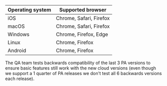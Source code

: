 | Operating system | Supported browser |
| --- | --- |
| iOS | Chrome, Safari, Firefox |
| macOS | Chrome, Safari, Firefox |
| Windows | Chrome, Firefox, Edge |
| Linux | Chrome, Firefox |
| Android | Chrome, Firefox |

The QA team tests backwards compatibility of the last 3 PA versions to ensure basic features still work with the new cloud versions (even though we support a 1 quarter of PA releases we don't test all 6 backwards versions each release).

